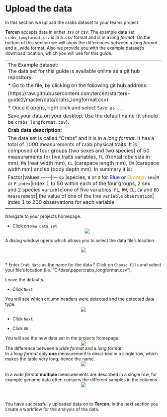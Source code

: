 # Upload the data
In this section we upload the crabs dataset to your teams project.

__Tercen__ accepts data in either _.tsv_ or _csv_. The example data set ``crabs_longformat.csv`` is in a _.csv_ format and is in a _long format_. On the bottom of this section we will show the differences between a _long format_ and a _wide format. Also we provide you with the example dataset's download location, which you will use for this guide.

---------------------------------------------------------------------------------------------------------------------------------
The Example dataset:\
The data set for this guide is available online as a git hub repository. 

* Go to the file, by clicking on the following git hub address:

(https://raw.githubusercontent.com/tercen/starters-guide2/master/data/crabs_longformat.csv)

* Once it opens, right click and select `Save as...`

Save your data on your desktop. Use the default name (it should be `crabs_longformat.csv`).


__Crab data description:__

The data set is called "Crabs" and it is in a _long format_. It has a total of 1000 measurements of crab physical traits. It is composed of four groups (two sexes and two species) of 50 measurements for five traits variables, `FL` (frontal lobe size in mm), `RW` (rear width mm), `CL` (carapace length mm), `CW` (carapace width mm) and `BD` (body depth mm). In summary it is:  

Factor|values
------|---
`sp` |species, `B` or `O` for <span style="color:blue">Blue</span> or <span style="color:orange">Orange</span>.
`sex`|`M` or `F`
`index`|index 1 to 50 within each of the four groups, 2 sex and 2 species
`variable`|one of five variables: `FL`, `RW`, `CL`, `CW` and `BD`
`measurement`| the value of one of the five `variable`
`observation`| index 1 to 200 observations for each variable

<center>![](images/crabs_data.png)</center>
-----------------------------------------------------------------------------------------------------------------------------------

Navigate to your projects homepage. 

* Click on `New data set`
<center><img src="images/Click_on_new_dataset.png"></center>

A dialog window opens which allows you to select the data file's location.

<center><img src="images/View_add_location_data.png"></center>
\
* Enter `Crab data` as the name for the data
* Click on `Choose File` and select your file's location (i.e. "C:\\data\\papercrabs_longformat.csv").

Leave the defaults.

* Click `Next`

You will see which column headers were detected and the detected data type.
<center><img src="images/Data_table.png"></center>

* Click `Next`

* Click `OK`


You will see the new data set in the projects homepage.
<center><img src="images/Data_done.png"></center>


The difference between a _wide format_ and a _long format_:\
In a _long format_ only __one__ measurement is described in a single row, which makes the table very long, hence the name.
<center><img src="images/Data_long.png"></center>\
In a _wide format_ __multiple__ measurements are described in a single row, for example genome data often contains the different samples in the columns.
<center><img src="images/Data_wide.png"></center>\


You have successfully uploaded data on to __Tercen__. In the next section you create a workflow for the analysis of the data.